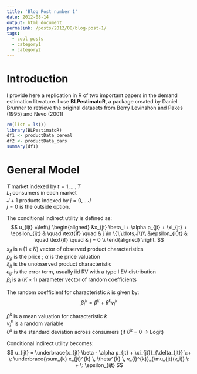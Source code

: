 ```yaml
---
title: 'Blog Post number 1'
date: 2012-08-14
output: html_document
permalink: /posts/2012/08/blog-post-1/
tags:
  - cool posts
  - category1
  - category2
---
```

# Introduction

I provide here a replication in R of two important papers in the demand estimation literature. I use **BLPestimatoR**, a package created by Daniel Brunner to retrieve the original datasets from Berry Levinshon and Pakes (1995) and Nevo (2001)
```r
rm(list = ls())
library(BLPestimatoR)
df1 <- productData_cereal
df2 <- productData_cars
summary(df1)
```

# General Model  

$T$ market indexed by $t = 1, \ldots , T$ \
$L_t$ consumers in each market \
$J+1$ products indexed by $j = 0, \ldots J$ \
$j=0$ is the outside option.

The conditional indirect utility is defined as:
$$
  u_{ijt} =\left\{
      \begin{aligned}
        &x_{jt} \beta_i + \alpha p_{jt} + \xi_{jt} + \epsilon_{ijt} & \quad \text{if} \quad & j \in \{1,\ldots,J\}\\
        &\epsilon_{i0t} & \quad \text{if} \quad & j = 0 \\
      \end{aligned}
    \right.
$$
 $x_{jt}$ is a $(1 \times K)$ vector of observed product characteristics \
$p_{jt}$ is the price ; $\alpha$ is the price valuation \
$\xi_{jt}$ is the unobserved product characteristic \
$\epsilon_{ijt}$ is the error term, usually iid RV with a type I EV distribution \
$\beta_i$ is a $(K\times 1)$ parameter vector of random coefficients \

The random coefficient for characteristic $k$ is given by:
$$
\beta_{i}^{k} = \beta^{k} + \theta^{k} v_{i}^{k}
$$

$\beta^{k}$ is a mean valuation for characteristic $k$ \
$v_{i}^{k}$ is a random variable \
$\theta^k$ is the standard deviation across consumers (if $\theta^k$ = 0 $\rightarrow$ Logit) \

Conditional indirect utility becomes:
$$
u_{ijt} = \underbrace{x_{jt} \beta - \alpha p_{jt} + \xi_{jt}}_{\delta_{jt}} \:+ \: \underbrace{\sum_{k} x_{jt}^{k} \, \theta^{k} \, v_{i}^{k}}_{\mu_{jt}(v_i)} \: + \: \epsilon_{ijt}
$$
